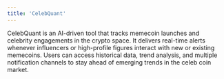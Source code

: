 ```yaml
---
title: 'CelebQuant'
---
```


CelebQuant is an AI-driven tool that tracks memecoin launches and celebrity engagements in the crypto space. It delivers real-time alerts whenever influencers or high-profile figures interact with new or existing memecoins. Users can access historical data, trend analysis, and multiple notification channels to stay ahead of emerging trends in the celeb coin market.
